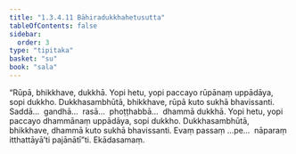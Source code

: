 ```yaml
---
title: "1.3.4.11 Bāhiradukkhahetusutta"
tableOfContents: false
sidebar:
  order: 3
type: "tipitaka"
basket: "su"
book: "sala"
---
```



<DynamicBreadcrumb />

<Division number="144" book="sala">

<Paragraph number="803" book="sala">
“Rūpā, bhikkhave, dukkhā. Yopi hetu, yopi paccayo rūpānaṃ uppādāya, sopi dukkho. Dukkhasambhūtā, bhikkhave, rūpā kuto sukhā bhavissanti. Saddā…  gandhā…  rasā…  phoṭṭhabbā…  dhammā dukkhā. Yopi hetu, yopi paccayo dhammānaṃ uppādāya, sopi dukkho. Dukkhasambhūtā, bhikkhave, dhammā kuto sukhā bhavissanti. Evaṃ passaṃ …pe…  nāparaṃ itthattāyā’ti pajānātī”ti.

</Paragraph>
</Division>

<Paragraph number="804" type="center" book="sala">
Ekādasamaṃ.
</Paragraph>